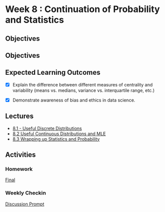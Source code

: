 # Week 8 : Continuation of Probability and Statistics

## Objectives

## Objectives

 
## Expected Learning Outcomes


- [x] Explain the difference between different measures of centrality and variability (means vs. medians, variance vs. interquartile range, etc.)

- [x] Demonstrate awareness of bias and ethics in data science. 


## Lectures

- [8.1 - Useful Discrete Distributions](1/home.qmd)
- [8.2 Useful Continuous Distributions and MLE](2/home.qmd)
- [8.3 Wrapping up Statistics and Probability](3/home.qmd)

## Activities

### Homework

[Final](../../Finals/home.qmd)

### Weekly Checkin

[Discussion Prompt](../../Ethics/Week_8.qmd)

